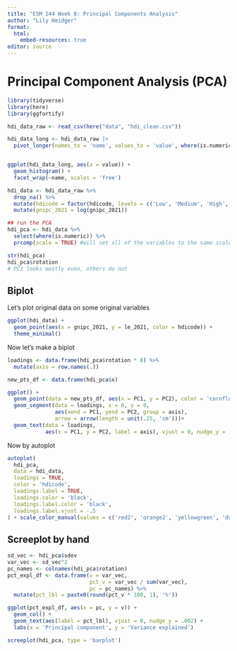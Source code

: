 ```yaml
---
title: "ESM 244 Week 8: Principal Components Analysis"
author: "Lily Heidger"
format: 
  html:
    embed-resources: true
editor: source
---
```



# Principal Component Analysis (PCA)
```r
library(tidyverse)
library(here)
library(ggfortify)
```

```r
hdi_data_raw <- read_csv(here("data", "hdi_clean.csv"))

hdi_data_long <- hdi_data_raw |>
  pivot_longer(names_to = 'name', values_to = 'value', where(is.numeric)) #select all of the columns where they are numeric


ggplot(hdi_data_long, aes(x = value)) +
  geom_histogram() +
  facet_wrap(~name, scales = 'free')
```

```r
hdi_data <- hdi_data_raw %>% 
  drop_na() %>% 
  mutate(hdicode = factor(hdicode, levels = c('Low', 'Medium', 'High', 'Very High'))) %>% 
  mutate(gnipc_2021 = log(gnipc_2021))

## run the PCA
hdi_pca <- hdi_data %>% 
  select(where(is.numeric)) %>% 
  prcomp(scale = TRUE) #will set all of the variables to the same scale for comparison

str(hdi_pca)
hdi_pca$rotation
# PC1 looks mostly even, others do not
```


## Biplot

Let's plot original data on some original variables

```r
ggplot(hdi_data) +
  geom_point(aes(x = gnipc_2021, y = le_2021, color = hdicode)) +
  theme_minimal()
```

Now let's make a biplot

```r
loadings <- data.frame(hdi_pca$rotation * 8) %>% 
  mutate(axis = row.names(.))

new_pts_df <- data.frame(hdi_pca$x)

ggplot() +
  geom_point(data = new_pts_df, aes(x = PC1, y = PC2), color = 'cornflowerblue') +
  geom_segment(data = loadings, x = 0, y = 0, 
               aes(xend = PC1, yend = PC2, group = axis), 
               arrow = arrow(length = unit(.25, 'cm')))+
  geom_text(data = loadings, 
            aes(x = PC1, y = PC2, label = axis), vjust = 0, nudge_y = .01)
```


Now by autoplot

```r
autoplot(
  hdi_pca, 
  data = hdi_data,
  loadings = TRUE,
  color = 'hdicode',
  loadings.label = TRUE,
  loadings.color = 'black',
  loadings.label.color = 'black',
  loadings.label.vjust = -.5
) + scale_color_manual(values = c('red2', 'orange2', 'yellowgreen', 'darkgreen'))

```
## Screeplot by hand
```r
sd_vec <- hdi_pca$sdev
var_vec <- sd_vec^2
pc_names <- colnames(hdi_pca$rotation)
pct_expl_df <- data.frame(v = var_vec, 
                          pct_v = var_vec / sum(var_vec),
                          pc = pc_names) %>% 
  mutate(pct_lbl = paste0(round(pct_v * 100, 1), '%'))

ggplot(pct_expl_df, aes(x = pc, y = v)) +
  geom_col() +
  geom_text(aes(label = pct_lbl), vjust = 0, nudge_y = .002) +
  labs(x = 'Principal component', y = 'Variance explained')
```


```r
screeplot(hdi_pca, type = 'barplot')
```










